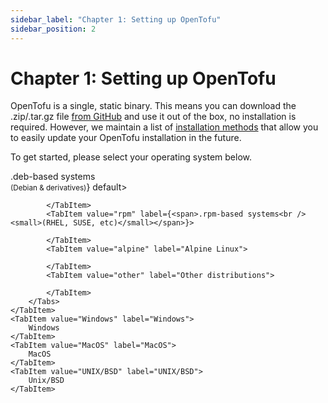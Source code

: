 ```yaml
---
sidebar_label: "Chapter 1: Setting up OpenTofu"
sidebar_position: 2
---
```


# Chapter 1: Setting up OpenTofu

OpenTofu is a single, static binary. This means you can download the .zip/.tar.gz file [from GitHub](https://github.com/opentofu/opentofu/releases) and use it out of the box, no installation is required. However, we maintain a list of [installation methods](/download/) that allow you to easily update your OpenTofu installation in the future.

To get started, please select your operating system below.


<Tabs>
    <TabItem value="linux" label="Linux" default>
        <Tabs>
            <TabItem value="deb" label={<span>.deb-based systems<br /><small>(Debian & derivatives)</small></span>} default>

            </TabItem>
            <TabItem value="rpm" label={<span>.rpm-based systems<br /><small>(RHEL, SUSE, etc)</small></span>}>

            </TabItem>
            <TabItem value="alpine" label="Alpine Linux">

            </TabItem>
            <TabItem value="other" label="Other distributions">

            </TabItem>
        </Tabs>
    </TabItem>
    <TabItem value="Windows" label="Windows">
        Windows
    </TabItem>
    <TabItem value="MacOS" label="MacOS">
        MacOS
    </TabItem>
    <TabItem value="UNIX/BSD" label="UNIX/BSD">
        Unix/BSD
    </TabItem>
</Tabs>